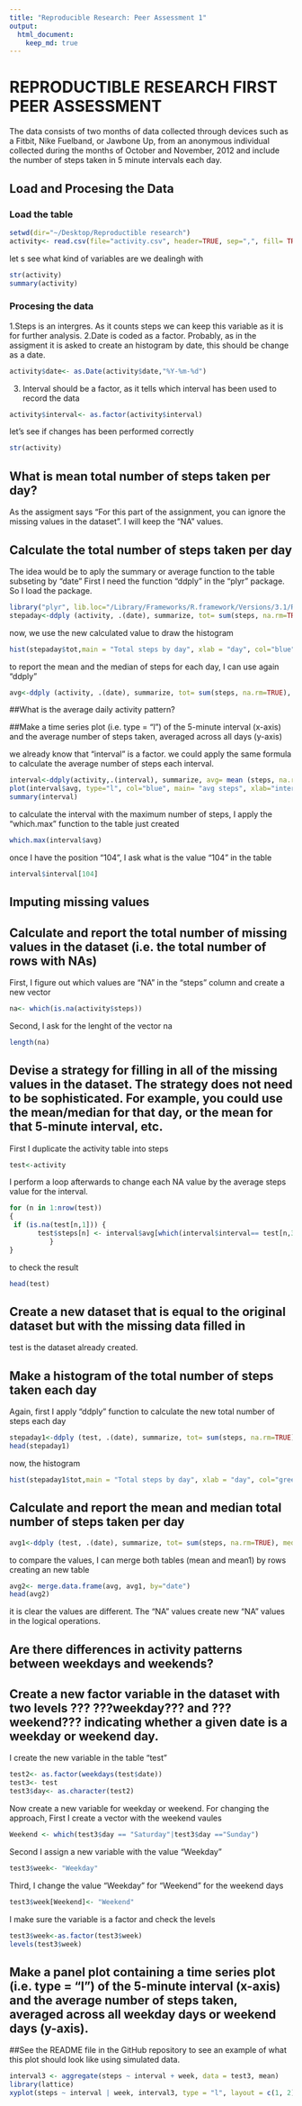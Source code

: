 ```yaml
---
title: "Reproducible Research: Peer Assessment 1"
output: 
  html_document:
    keep_md: true
---
```



REPRODUCTIBLE RESEARCH FIRST PEER ASSESSMENT
========================================================

The data consists of two months of data collected through  devices such as a Fitbit, Nike Fuelband, or Jawbone Up, from an anonymous individual collected during the months of October and November, 2012 and include the number of steps taken in 5 minute intervals each day.

## Load and Procesing the Data

### Load the table

```r
setwd(dir="~/Desktop/Reproductible research")
activity<- read.csv(file="activity.csv", header=TRUE, sep=",", fill= TRUE)
```

let s see what kind of variables are we dealingh with

```r
str(activity)
summary(activity)
```

### Procesing the data

1.Steps is an intergres. As it counts steps we can keep this variable as it is for further analysis. 
2.Date is coded as a factor. Probably, as in the assigment it is asked to create an histogram by date, this should be change as a date. 

```r
activity$date<- as.Date(activity$date,"%Y-%m-%d")
```

3. Interval should be a factor, as it tells which interval has been used to record the data

```r
activity$interval<- as.factor(activity$interval)
```

let's see if changes has been performed correctly

```r
str(activity)
```

## What is mean total number of steps taken per day?

As the assigment says 
"For this part of the assignment, you can ignore the missing values in the dataset".
I will keep the "NA" values.

## Calculate the total number of steps taken per day

The idea would be to aply the summary or average function to the table subseting by "date"
First I need the function "ddply" in the "plyr" package. So I load the package. 

```r
library("plyr", lib.loc="/Library/Frameworks/R.framework/Versions/3.1/Resources/library")
stepaday<-ddply (activity, .(date), summarize, tot= sum(steps, na.rm=TRUE))
```

now, we use the new calculated value to draw the histogram

```r
hist(stepaday$tot,main = "Total steps by day", xlab = "day", col="blue")
```

to report the mean and the median of steps for each day, I can use again "ddply"

```r
avg<-ddply (activity, .(date), summarize, tot= sum(steps, na.rm=TRUE), median= median(steps, na.rm=FALSE),mean= mean(steps, na.rm=FALSE))
```

##What is the average daily activity pattern?

##Make a time series plot (i.e. type = "l") of the 5-minute interval (x-axis) and the average number of steps taken, averaged across all days (y-axis)

we already know that "interval" is a factor. 
we could apply the same formula to calculate the average number of steps each interval.

```r
interval<-ddply(activity,.(interval), summarize, avg= mean (steps, na.rm= TRUE))
plot(interval$avg, type="l", col="blue", main= "avg steps", xlab="interval", ylab="steps")
summary(interval)
```

to calculate the interval with the maximum number of steps, I apply the "which.max" function to the table just created

```r
which.max(interval$avg)
```

once I have the position "104", I ask what is the value "104" in the table

```r
interval$interval[104]
```

## Imputing missing values
## Calculate and report the total number of missing values in the dataset (i.e. the total number of rows with NAs)

First, I figure out which values are "NA" in the "steps" column and create a new vector

```r
na<- which(is.na(activity$steps))
```

Second, I ask for the lenght of the vector na

```r
length(na)
```

## Devise a strategy for filling in all of the missing values in the dataset. The strategy does not need to be sophisticated. For example, you could use the mean/median for that day, or the mean for that 5-minute interval, etc.


First I duplicate the activity table into steps

```r
test<-activity
```

I perform a loop afterwards to change each NA value by the average steps value for the interval. 

```r
for (n in 1:nrow(test))
{ 
 if (is.na(test[n,1])) {
       test$steps[n] <- interval$avg[which(interval$interval== test[n,3])]
          } 
}
```

to check the result

```r
head(test)
```

## Create a new dataset that is equal to the original dataset but with the missing data filled in

test is the dataset already created. 

## Make a histogram of the total number of steps taken each day 

Again, first I apply "ddply" function to calculate the new total number of steps each day

```r
stepaday1<-ddply (test, .(date), summarize, tot= sum(steps, na.rm=TRUE))
head(stepaday1)
```

now, the histogram

```r
hist(stepaday1$tot,main = "Total steps by day", xlab = "day", col="green")
```

## Calculate and report the mean and median total number of steps taken per day

```r
avg1<-ddply (test, .(date), summarize, tot= sum(steps, na.rm=TRUE), median= median(steps, na.rm=FALSE),mean= mean(steps, na.rm=FALSE))
```

to compare the values, I can merge both tables (mean and mean1) by rows creating an new table

```r
avg2<- merge.data.frame(avg, avg1, by="date")
head(avg2)
```

it is clear the values are different. The "NA" values create new "NA" values in the logical operations. 


## Are there differences in activity patterns between weekdays and weekends?

## Create a new factor variable in the dataset with two levels ??? ???weekday??? and ???weekend??? indicating whether a given date is a weekday or weekend day.

I create the new variable in the table "test"

```r
test2<- as.factor(weekdays(test$date))
test3<- test
test3$day<- as.character(test2)
```

Now create a new variable for weekday or weekend. For changing the approach, 
First I create a vector with the weekend vaules

```r
Weekend <- which(test3$day == "Saturday"|test3$day =="Sunday")
```

Second I assign a new variable with the value "Weekday"

```r
test3$week<- "Weekday"
```

Third, I change the value "Weekday" for "Weekend" for the weekend days

```r
test3$week[Weekend]<- "Weekend"
```

I make sure the variable is a factor and check the levels

```r
test3$week<-as.factor(test3$week)
levels(test3$week)
```

## Make a panel plot containing a time series plot (i.e. type = "l") of the 5-minute interval (x-axis) and the average number of steps taken, averaged across all weekday days or weekend days (y-axis). 
##See the README file in the GitHub repository to see an example of what this plot should look like using simulated data.

```r
interval3 <- aggregate(steps ~ interval + week, data = test3, mean)
library(lattice)
xyplot(steps ~ interval | week, interval3, type = "l", layout = c(1, 2), xlab = "Interval", ylab = "Number of steps")
```





